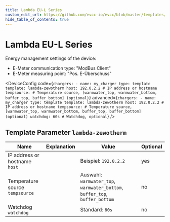 ```yaml
---
title: Lambda EU-L Series
custom_edit_url: https://github.com/evcc-io/evcc/blob/master/templates/definition/charger/lambda-zewotherm.yaml
hide_table_of_contents: true
---
```



# Lambda EU-L Series

<div className="device-detail-container">
  <div className="device-detail-content">
    <DeviceFeatures features="" />

Energy management settings of the device:

- E-Meter communication type: "ModBus Client"
- E-Meter measuring point: "Pos. E-Überschuss"


<DeviceConfig code={`chargers:
    - name: my_charger
      type: template
      template: lambda-zewotherm
      host: 192.0.2.2 # IP address or hostname
      tempsource: # Temperature source, [warmwater_top, warmwater_bottom, buffer_top, buffer_bottom] (optional)`} advanced={`chargers:
    - name: my_charger
      type: template
      template: lambda-zewotherm
      host: 192.0.2.2 # IP address or hostname
      tempsource: # Temperature source, [warmwater_top, warmwater_bottom, buffer_top, buffer_bottom] (optional)
      watchdog: 60s # Watchdog, optional`} />
  </div>
  <div className="device-detail-icon">
    <evcc-icon
      type="charger"
      name="lambda-eu-l-series"
      size="400px"
      alt="Lambda EU-L Series"
      className="device-detail-icon-img"
    ></evcc-icon>
  </div>
</div>

## Template Parameter `lambda-zewotherm`

| Name | Explanation | Value | Optional |
|-----------|-------------|-------|----------|
| IP address or hostname<br/>`host` |  | Beispiel: `192.0.2.2` | yes |
| Temperature source<br/>`tempsource` |  | Auswahl: `warmwater_top`, `warmwater_bottom`, `buffer_top`, `buffer_bottom` | no |
| Watchdog<br/>`watchdog` |  | Standard: `60s` | no |

